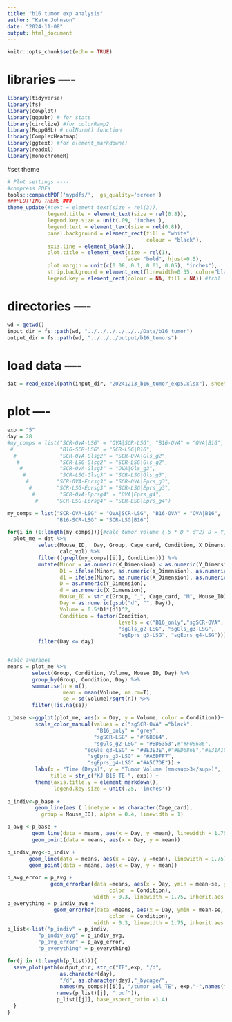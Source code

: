 ```yaml
---
title: "b16 tumor exp analysis"
author: "Kate Johnson"
date: "2024-11-08"
output: html_document
---
```


```r
knitr::opts_chunk$set(echo = TRUE)
```
# libraries ----
```r
library(tidyverse)
library(fs)
library(cowplot)
library(ggpubr) # for stats
library(circlize) #for colorRamp2
library(RcppGSL) # colNorm() function
library(ComplexHeatmap)
library(ggtext) #for element_markdown()
library(readxl)
library(monochromeR) 

```
#set theme
```r
# Plot settings ----
#compress PDFs
tools::compactPDF('mypdfs/',  gs_quality='screen')
###PLOTTING THEME ###
theme_update(#text = element_text(size = rel(3)),
             legend.title = element_text(size = rel(0.8)),
             legend.key.size = unit(.09, 'inches'),
             legend.text = element_text(size = rel(0.8)),
             panel.background = element_rect(fill = "white",
                                             colour = "black"),
             axis.line = element_blank(),
             plot.title = element_text(size = rel(1), 
                                      face= "bold", hjust=0.5),
             plot.margin = unit(c(0.08, 0.1, 0.01, 0.05), "inches"),
             strip.background = element_rect(linewidth=0.35, color="black"),
             legend.key = element_rect(colour = NA, fill = NA)) #trbl
```

# directories ----
```r
wd = getwd()
input_dir = fs::path(wd, "../../../../../../Data/b16_tumor")
output_dir = fs::path(wd, "../../../output/b16_tumors")
```


# load data ----
```r
dat = read_excel(path(input_dir, "20241213_b16_tumor_exp5.xlsx"), sheet = "measurement_log") 

```

# plot ----
```r
exp = "5"
day = 28
#my_comps = list("SCR-OVA-LSG" = "OVA|SCR-LSG", "B16-OVA" = "OVA|B16",
 #               "B16-SCR-LSG" = "SCR-LSG|B16",
  #              "SCR-OVA-Glsg2" = "SCR-OVA|Gls_g2", 
   #             "SCR-LSG-Glsg2" = "SCR-LSG|Gls_g2", 
    #            "SCR-OVA-Glsg3" = "OVA|Gls_g3",
     #           "SCR-LSG-Glsg3" = "SCR-LSG|Gls_g3",
      #         "SCR-OVA-Eprsg3" = "SCR-OVA|Eprs_g3", 
       #        "SCR-LSG-Eprsg3" = "SCR-LSG|Eprs_g3", 
        #        "SCR-OVA-Eprsg4" = "OVA|Eprs_g4",
         #      "SCR-LSG-Eprsg4" = "SCR-LSG|Eprs_g4")

my_comps = list("SCR-OVA-LSG" = "OVA|SCR-LSG", "B16-OVA" = "OVA|B16",
                "B16-SCR-LSG" = "SCR-LSG|B16")

for(i in (1:length(my_comps))){#calc tumor volume (.5 * D * d^2) D = Y, d = X
  plot_me = dat %>% 
          select(Mouse_ID,  Day, Group, Cage_card, Condition, X_Dimension, Y_Dimension,
                 calc_vol) %>%
          filter((grepl(my_comps[[i]], Condition))) %>%
          mutate(Minor = as.numeric(X_Dimension) < as.numeric(Y_Dimension),
                 D1 = ifelse(Minor, as.numeric(Y_Dimension), as.numeric(X_Dimension)),
                 d1 = ifelse(Minor, as.numeric(X_Dimension), as.numeric(Y_Dimension)),
                 D = as.numeric(Y_Dimension),
                 d = as.numeric(X_Dimension),
                 Mouse_ID = str_c(Group, "_", Cage_card, "M", Mouse_ID),
                 Day = as.numeric(gsub("d", "", Day)),
                 Volume = 0.5*D1*(d1)^2,
                 Condition = factor(Condition, 
                                    levels = c("B16_only","sgSCR-OVA", "sgSCR-LSG",
                                    "sgGls_g2-LSG", "sgGls_g3-LSG",
                                    "sgEprs_g3-LSG", "sgEprs_g4-LSG"))) %>%
          filter(Day <= day) 


#calc averages
means = plot_me %>%
        select(Group, Condition, Volume, Mouse_ID, Day) %>%
        group_by(Group, Condition, Day) %>%
        summarise(n = n(),
                  mean = mean(Volume, na.rm=T),
                  se = sd(Volume)/sqrt(n)) %>%
        filter(!is.na(se))

p_base <-ggplot(plot_me, aes(x = Day, y = Volume, color = Condition))+
         scale_color_manual(values = c("sgSCR-OVA" ="black",
                             "B16_only" = "grey",
                            "sgSCR-LSG" = "#F68064",
                            "sgGls_g2-LSG" = "#BD5353",#"#F08686",
                         "sgGls_g3-LSG" = "#8E3E3E",#"#ED6868","#E31A1C",
                          "sgEprs_g3-LSG" = "#A6DFF7",
                          "sgEprs_g4-LSG" ="#A5C7DE")) +
         labs(x = "Time (Days)", y = "Tumor Volume (mm<sup>3</sup>)", 
              title = str_c("KJ B16-TE-", exp)) +
         theme(axis.title.y = element_markdown(),
               legend.key.size = unit(.25, 'inches'))
   
p_indiv<-p_base +
         geom_line(aes ( linetype = as.character(Cage_card),
           group = Mouse_ID), alpha = 0.4, linewidth = 1) 

p_avg <-p_base +
        geom_line(data = means, aes(x = Day, y =mean), linewidth = 1.75) +
        geom_point(data = means, aes(x = Day, y = mean))

p_indiv_avg<-p_indiv +
       geom_line(data = means, aes(x = Day, y =mean), linewidth = 1.75) +
       geom_point(data = means, aes(x = Day, y = mean)) 

p_avg_error = p_avg +
              geom_errorbar(data =means, aes(x = Day, ymin = mean-se, ymax = mean+se,
                                 color  = Condition), 
                            width = 0.3, linewidth = 1.75, inherit.aes = F) 
p_everything = p_indiv_avg +
               geom_errorbar(data =means, aes(x = Day, ymin = mean-se, ymax = mean+se,
                                 color  = Condition), 
                            width = 0.3, linewidth = 1.75, inherit.aes = F)
p_list<-list("p_indiv" = p_indiv,
          "p_indiv_avg" = p_indiv_avg,
          "p_avg_error" = p_avg_error,
          "p_everything" = p_everything)

for(j in (1:length(p_list))){
  save_plot(path(output_dir, str_c("TE",exp, "/d", 
                 as.character(day),
                 "/d", as.character(day),"_bycage/",
                 names(my_comps)[[i]], "/tumor_vol_TE", exp,"-",names(my_comps)[[i]],
                names(p_list)[j], ".pdf")),
                p_list[[j]], base_aspect_ratio =1.4)
  }
}

```

